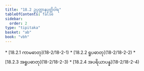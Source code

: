 ```yaml
---
title: "18.2 ဥပ္ပတ္တာနုပ္ပတ္တိဝါရ"
tableOfContents: false
sidebar:
  order: 2
type: "tipitaka"
basket: "ab"
book: "vbh"
---
```



<DynamicBreadcrumb />



<TableOfContents book="vbh" section="18.2">
* [18.2.1 ကာမဓာတု](18-2/18-2-1)
* [18.2.2 ရူပဓာတု](18-2/18-2-2)
* [18.2.3 အရူပဓာတု](18-2/18-2-3)
* [18.2.4 အပရိယာပန္န](18-2/18-2-4)
</TableOfContents>
